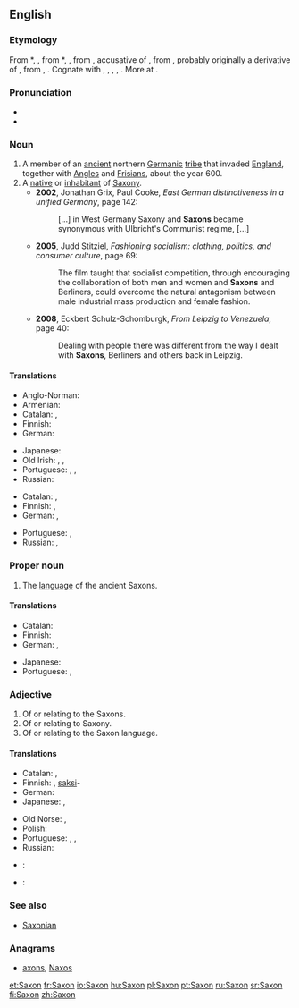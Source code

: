 {{also|saxon}}
==English==
{{wikipedia}}

===Etymology===
From {{etyl|enm}} *{{term||Saxon|lang=enm}}, {{term|Saxoun|lang=enm}}, from {{etyl|fro}} *{{term||Saxoun|lang=fro}}, {{term|Saxon||Saxon|lang=fro}}, from {{etyl|LL.}} {{term|Saxonem|lang=la}}, accusative of {{term|Saxo||a Saxon|lang=la}}, from {{etyl|gmw}} {{recons|Sahsô|lang=gmw}}, probably originally a derivative of {{etyl|gem-pro|en}} {{recons|sahsan||rock, knife|lang=gem-pro}}, from {{etyl|ine-pro|en}} {{recons|sÁk-|lang=ine-pro}}, {{recons|sek-||to cut|lang=ine-pro}}. Cognate with {{etyl|gml|-}} {{term|Sasse||someone speaking Saxon, i.e. (Middle) Low German|lang=gml}}, {{etyl|ang|-}} {{term|Seaxa||a Saxon|lang=ang}}, {{etyl|goh|-}} {{term|Sahso||a Saxon|lang=goh}}, {{etyl|is|-}} {{term|Saxi||a Saxon|lang=is}}, {{etyl|ang|-}} {{term|seax||a knife, hip-knife, an instrument for cutting, a short sword, dirk, dagger|lang=ang}}. More at {{l|en|sax}}.

===Pronunciation===
* {{IPA|/sæksən/}}
* {{rhymes|æksən}}

===Noun===
{{en-noun}}

# A member of an [[ancient]] northern [[Germanic]] [[tribe]] that invaded [[England]], together with [[Angle]]s and [[Frisian]]s, about the year 600.
# A [[native]] or [[inhabitant]] of [[Saxony]].
#* '''2002''', Jonathan Grix, Paul Cooke, ''East German distinctiveness in a unified Germany'', page 142:
#*: [...] in West Germany Saxony and '''Saxons''' became synonymous with Ulbricht's Communist regime, [...]
#* '''2005''', Judd Stitziel, ''Fashioning socialism: clothing, politics, and consumer culture'', page 69:
#*: The film taught that socialist competition, through encouraging the collaboration of both men and women and '''Saxons''' and Berliners, could overcome the natural antagonism between male industrial mass production and female fashion.
#* '''2008''', Eckbert Schulz-Schomburgk, ''From Leipzig to Venezuela'', page 40:
#*: Dealing with people there was different from the way I dealt with '''Saxons''', Berliners and others back in Leipzig.

====Translations====
{{trans-top|member of Saxon tribe}}
* Anglo-Norman: {{tø|xno|Saiscon|m}}
* Armenian: {{t-|hy|սաքս|tr=sakʿs|sc=Armn}}
* Catalan: {{t-|ca|saxó|m}}, {{t-|ca|saxona|f}}
* Finnish: {{t+|fi|saksi}}
* German: {{t+|de|Sachse|m}}
{{trans-mid}}
* Japanese: {{t-|ja|サクソン人|tr=sakuson jin}}
* Old Irish: {{tø|sga|Saxa|m}}, {{tø|sga|Saxanach|m}}, {{tø|sga|Sagsach|m}}
* Portuguese: {{t|pt|saxão|m}}, {{t|pt|saxônio|m}}, {{t|pt|saxônico|m}}
* Russian: {{t+|ru|сакс|m|sc=Cyrl|tr=saks}}
{{trans-bottom}}

{{trans-top|native or inhabitant of Saxony}}
* Catalan: {{t-|ca|saxó|m}}, {{t-|ca|saxona|f}}
* Finnish: {{t+|fi|saksi}}, {{t-|fi|saksilainen}}
* German: {{t+|de|Sachse|m}}, {{t-|de|Sächsin|f}}
{{trans-mid}}
* Portuguese: {{t|pt|saxão|m}}, {{t|pt|saxônio|m}}
* Russian: {{t+|ru|саксонец|m|sc=Cyrl|tr=saksónec}}, {{t+|ru|саксонка|f|sc=Cyrl|tr=saksónka}}
{{trans-bottom}}

===Proper noun===
{{en-proper noun}}

# The [[language]] of the ancient Saxons.

====Translations====
{{trans-top|language of the Saxons}}
* Catalan: {{t-|ca|saxó|m}}
* Finnish: {{t+|fi|saksi}}
* German: {{t-|de|Sächsisch|n}}, {{t+|de|Altsächsisch|n}}
{{trans-mid}}
* Japanese: {{t-|ja|サクソン語|tr=sakuson go}}
* Portuguese: {{t|pt|saxão|m}}, {{t|pt|saxônico|m}}
{{trans-bottom}}

===Adjective===
{{en-adj|-}}

# Of or relating to the Saxons.
# Of or relating to Saxony.
# Of or relating to the Saxon language.

====Translations====
{{trans-top|of Saxons, Saxony or Saxon language}}
* Catalan: {{t-|ca|saxó|m}}, {{t-|ca|saxona|f}}
* Finnish: {{t-|fi|saksilainen}}, [[saksi]]-
* German: {{t+|de|sächsisch}}
* Japanese: {{t-|ja|サクソン語の|tr=sakuson go no}} {{qualifier|language}}, {{t-|ja|サクソン族の|tr=sakuson zoku no}} {{qualifier|of tribe}}
{{trans-mid}}
* Old Norse: {{tø|non|saxlenzkr}}, {{tø|non|saxneskr}}
* Polish: {{t+|pl|saksoński|m}}
* Portuguese: {{t+|pt|saxão}}, {{t-|pt|saxônio}}, {{t-|pt|saxônico}}
* Russian: {{t+|ru|саксонский|sc=Cyrl|tr=saksónskij}}
{{trans-bottom}}

{{checktrans-top}}
* {{ttbc|ia}}: {{t-|ia|saxone}}
* {{ttbc|nds}}: {{t-|nds|Sassen}}
{{trans-bottom}}

===See also===
* [[Saxonian]]

===Anagrams===
* [[axons#English|axons]], [[Naxos#English|Naxos]]

[[et:Saxon]]
[[fr:Saxon]]
[[io:Saxon]]
[[hu:Saxon]]
[[pl:Saxon]]
[[pt:Saxon]]
[[ru:Saxon]]
[[sr:Saxon]]
[[fi:Saxon]]
[[zh:Saxon]]